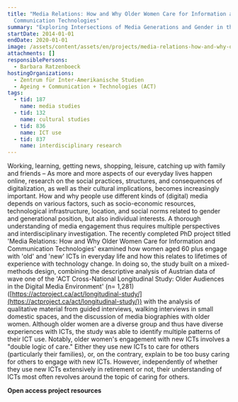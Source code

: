 ```yaml
---
title: "Media Relations: How and Why Older Women Care for Information and
  Communication Technologies"
summary: "Exploring Intersections of Media Generations and Gender in the Digital Era "
startDate: 2014-01-01
endDate: 2020-01-01
image: /assets/content/assets/en/projects/media-relations-how-and-why-older-women-care-information-and-communication-technologies/wordcloud_media_generations_ict_0.png
attachments: []
responsiblePersons:
  - Barbara Ratzenboeck
hostingOrganizations:
  - Zentrum für Inter-Amerikanische Studien
  - Ageing + Communication + Technologies (ACT)
tags:
  - tid: 187
    name: media studies
  - tid: 132
    name: cultural studies
  - tid: 836
    name: ICT use
  - tid: 837
    name: interdisciplinary research
---
```

Working, learning, getting news, shopping, leisure, catching up with family and friends – As more and more aspects of our everyday lives happen online, research on the social practices, structures, and consequences of digitalization, as well as their cultural implications, becomes increasingly important.  How and why people use different kinds of (digital) media depends on various factors, such as socio-economic resources, technological infrastructure, location, and social norms related to gender and generational position, but also individual interests. A thorough understanding of media engagement thus requires multiple perspectives and interdisciplinary investigation. The recently completed PhD project titled 'Media Relations: How and Why Older Women Care for Information and Communication Technologies' examined how women aged 60 plus engage with 'old' and 'new' ICTs in everyday life and how this relates to lifetimes of experience with technology change. In doing so, the study built on a mixed-methods design, combining the descriptive analysis of Austrian data of wave one of the 'ACT Cross-National Longitudinal Study: Older Audiences in the Digital Media Environment' (n= 1,281) ([https://actproject.ca/act/longitudinal-study/](https://actproject.ca/act/longitudinal-study/)) with the analysis of qualitative material from guided interviews, walking interviews in small domestic spaces, and the discussion of media biographies with older women. Although older women are a diverse group and thus have diverse experiences with ICTs, the study was able to identify multiple patterns of their ICT use. Notably, older women's engagement with new ICTs involves a "double logic of care." Either they use new ICTs to care for others (particularly their families), or, on the contrary, explain to be too busy caring for others to engage with new ICTs. However, independently of whether they use new ICTs extensively in retirement or not, their understanding of ICTs most often revolves around the topic of caring for others.

**Open access project resources**
